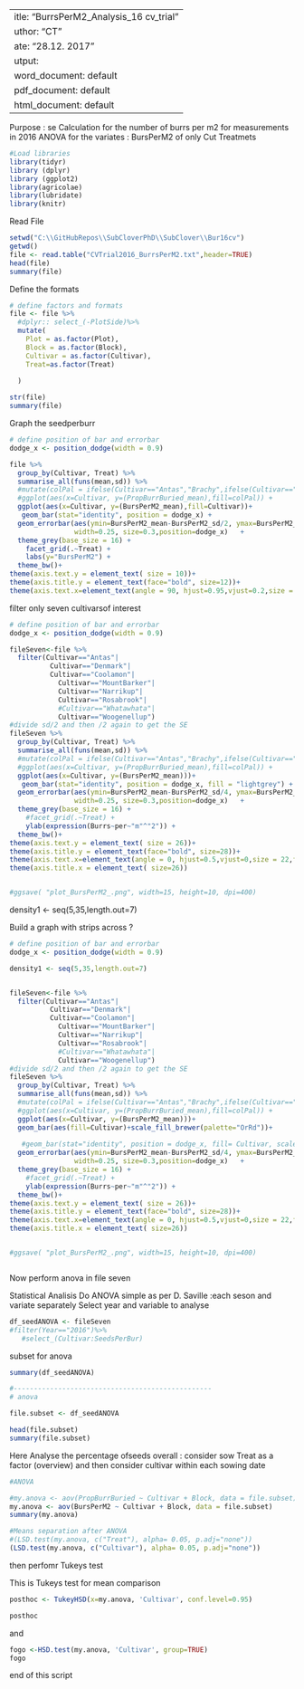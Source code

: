  ---
title: "BurrsPerM2_Analysis_16 cv_trial"
author: "CT"
date: "28.12. 2017"
output: 
  word_document: default
  pdf_document: default
  html_document: default
---
Purpose : 
se
Calculation for the  number of burrs per m2 for measurements in  2016 
ANOVA for the variates : BursPerM2 of only Cut Treatmets

```r
#Load libraries 
library(tidyr)
library (dplyr)
library (ggplot2)
library(agricolae)
library(lubridate)
library(knitr)
```

Read File 

```r
setwd("C:\\GitHubRepos\\SubCloverPhD\\SubClover\\Bur16cv")
getwd()
file <- read.table("CVTrial2016_BurrsPerM2.txt",header=TRUE)
head(file)
summary(file)
```

Define the formats  

```r

# define factors and formats
file <- file %>%
  #dplyr:: select_(-PlotSide)%>%
  mutate(
    Plot = as.factor(Plot),
    Block = as.factor(Block),
    Cultivar = as.factor(Cultivar),
    Treat=as.factor(Treat)
   
  )

str(file)
summary(file)

```



Graph the seedperburr
```r

# define position of bar and errorbar
dodge_x <- position_dodge(width = 0.9)

file %>%
  group_by(Cultivar, Treat) %>%
  summarise_all(funs(mean,sd)) %>%
  #mutate(colPal = ifelse(Cultivar=="Antas","Brachy",ifelse(Cultivar=="Monti","Brachy","Yanny"))) %>%
  #ggplot(aes(x=Cultivar, y=(PropBurrBuried_mean),fill=colPal)) +
  ggplot(aes(x=Cultivar, y=(BursPerM2_mean),fill=Cultivar))+
   geom_bar(stat="identity", position = dodge_x) +
  geom_errorbar(aes(ymin=BursPerM2_mean-BursPerM2_sd/2, ymax=BursPerM2_mean+BursPerM2_sd/2),
                width=0.25, size=0.3,position=dodge_x)   +
  theme_grey(base_size = 16) +
    facet_grid(.~Treat) +
    labs(y="BursPerM2") +
  theme_bw()+
theme(axis.text.y = element_text( size = 10))+
theme(axis.title.y = element_text(face="bold", size=12))+
theme(axis.text.x=element_text(angle = 90, hjust=0.95,vjust=0.2,size = 12))


```


filter only seven cultivarsof interest 

```r

# define position of bar and errorbar
dodge_x <- position_dodge(width = 0.9)

fileSeven<-file %>%
  filter(Cultivar=="Antas"|
          Cultivar=="Denmark"|
          Cultivar=="Coolamon"|
            Cultivar=="MountBarker"|
            Cultivar=="Narrikup"|
            Cultivar=="Rosabrook"|
            #Cultivar=="Whatawhata"|
            Cultivar=="Woogenellup")
#divide sd/2 and then /2 again to get the SE
fileSeven %>%
  group_by(Cultivar, Treat) %>%
  summarise_all(funs(mean,sd)) %>%
  #mutate(colPal = ifelse(Cultivar=="Antas","Brachy",ifelse(Cultivar=="Monti","Brachy","Yanny"))) %>%
  #ggplot(aes(x=Cultivar, y=(PropBurrBuried_mean),fill=colPal)) +
  ggplot(aes(x=Cultivar, y=(BursPerM2_mean)))+
   geom_bar(stat="identity", position = dodge_x, fill = "lightgrey") +
  geom_errorbar(aes(ymin=BursPerM2_mean-BursPerM2_sd/4, ymax=BursPerM2_mean+BursPerM2_sd/4),
                width=0.25, size=0.3,position=dodge_x)   +
  theme_grey(base_size = 16) +
    #facet_grid(.~Treat) +
    ylab(expression(Burrs~per~"m"^"2")) + 
  theme_bw()+
theme(axis.text.y = element_text( size = 26))+
theme(axis.title.y = element_text(face="bold", size=28))+
theme(axis.text.x=element_text(angle = 0, hjust=0.5,vjust=0,size = 22,face="bold"))+
theme(axis.title.x = element_text( size=26))


#ggsave( "plot_BursPerM2_.png", width=15, height=10, dpi=400)

```

density1 <- seq(5,35,length.out=7)

Build a graph with strips across ? 


```r

# define position of bar and errorbar
dodge_x <- position_dodge(width = 0.9)

density1 <- seq(5,35,length.out=7)


fileSeven<-file %>%
  filter(Cultivar=="Antas"|
          Cultivar=="Denmark"|
          Cultivar=="Coolamon"|
            Cultivar=="MountBarker"|
            Cultivar=="Narrikup"|
            Cultivar=="Rosabrook"|
            #Cultivar=="Whatawhata"|
            Cultivar=="Woogenellup")
#divide sd/2 and then /2 again to get the SE
fileSeven %>%
  group_by(Cultivar, Treat) %>%
  summarise_all(funs(mean,sd)) %>%
  #mutate(colPal = ifelse(Cultivar=="Antas","Brachy",ifelse(Cultivar=="Monti","Brachy","Yanny"))) %>%
  #ggplot(aes(x=Cultivar, y=(PropBurrBuried_mean),fill=colPal)) +
  ggplot(aes(x=Cultivar, y=(BursPerM2_mean)))+
  geom_bar(aes(fill=Cultivar)+scale_fill_brewer(palette="OrRd"))+
  
   #geom_bar(stat="identity", position = dodge_x, fill= Cultivar, scale_fill_brewer(palette="OrRd")) +
  geom_errorbar(aes(ymin=BursPerM2_mean-BursPerM2_sd/4, ymax=BursPerM2_mean+BursPerM2_sd/4),
                width=0.25, size=0.3,position=dodge_x)   +
  theme_grey(base_size = 16) +
    #facet_grid(.~Treat) +
    ylab(expression(Burrs~per~"m"^"2")) + 
  theme_bw()+
theme(axis.text.y = element_text( size = 26))+
theme(axis.title.y = element_text(face="bold", size=28))+
theme(axis.text.x=element_text(angle = 0, hjust=0.5,vjust=0,size = 22,face="bold"))+
theme(axis.title.x = element_text( size=26))


#ggsave( "plot_BursPerM2_.png", width=15, height=10, dpi=400)

```

```r

```




Now perform anova in file seven 




Statistical Analisis 
Do ANOVA simple as per D. Saville :each seson and variate separately
Select year and variable to analyse

```r
df_seedANOVA <- fileSeven
#filter(Year=="2016")%>%
   #select_(Cultivar:SeedsPerBur)
```

subset for anova
```r

 
summary(df_seedANOVA)

#-------------------------------------------------
# anova 

file.subset <- df_seedANOVA 

head(file.subset)
summary(file.subset)

```


Here Analyse the percentage ofseeds overall :
consider sow Treat as a factor  (overview)
and then consider cultivar within each sowing date 

```r

#ANOVA

#my.anova <- aov(PropBurrBuried ~ Cultivar + Block, data = file.subset)
my.anova <- aov(BursPerM2 ~ Cultivar + Block, data = file.subset)
summary(my.anova)
```

```r
#Means separation after ANOVA
#(LSD.test(my.anova, c("Treat"), alpha= 0.05, p.adj="none")) 
(LSD.test(my.anova, c("Cultivar"), alpha= 0.05, p.adj="none")) 
```

then perfomr Tukeys test 

This is Tukeys test for mean comparison 

```r
posthoc <- TukeyHSD(x=my.anova, 'Cultivar', conf.level=0.95)

posthoc

```

and 


```r

fogo <-HSD.test(my.anova, 'Cultivar', group=TRUE)
fogo

```
end of this script 